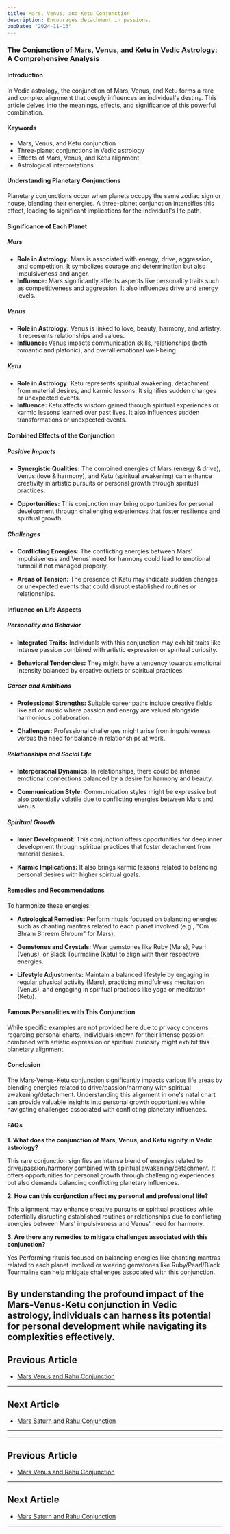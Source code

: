 ```yaml
---
title: Mars, Venus, and Ketu Conjunction
description: Encourages detachment in passions.
pubDate: "2024-11-13"
---
```


### The Conjunction of Mars, Venus, and Ketu in Vedic Astrology: A Comprehensive Analysis

#### Introduction

In Vedic astrology, the conjunction of Mars, Venus, and Ketu forms a rare and complex alignment that deeply influences an individual's destiny. This article delves into the meanings, effects, and significance of this powerful combination.

#### Keywords

- Mars, Venus, and Ketu conjunction
- Three-planet conjunctions in Vedic astrology
- Effects of Mars, Venus, and Ketu alignment
- Astrological interpretations

#### Understanding Planetary Conjunctions

Planetary conjunctions occur when planets occupy the same zodiac sign or house, blending their energies. A three-planet conjunction intensifies this effect, leading to significant implications for the individual's life path.

#### Significance of Each Planet

##### Mars

- **Role in Astrology:** Mars is associated with energy, drive, aggression, and competition. It symbolizes courage and determination but also impulsiveness and anger.
- **Influence:** Mars significantly affects aspects like personality traits such as competitiveness and aggression. It also influences drive and energy levels.

##### Venus

- **Role in Astrology:** Venus is linked to love, beauty, harmony, and artistry. It represents relationships and values.
- **Influence:** Venus impacts communication skills, relationships (both romantic and platonic), and overall emotional well-being.

##### Ketu

- **Role in Astrology:** Ketu represents spiritual awakening, detachment from material desires, and karmic lessons. It signifies sudden changes or unexpected events.
- **Influence:** Ketu affects wisdom gained through spiritual experiences or karmic lessons learned over past lives. It also influences sudden transformations or unexpected events.

#### Combined Effects of the Conjunction

##### Positive Impacts

- **Synergistic Qualities:** The combined energies of Mars (energy & drive), Venus (love & harmony), and Ketu (spiritual awakening) can enhance creativity in artistic pursuits or personal growth through spiritual practices.
  
- **Opportunities:** This conjunction may bring opportunities for personal development through challenging experiences that foster resilience and spiritual growth.

##### Challenges

- **Conflicting Energies:** The conflicting energies between Mars' impulsiveness and Venus' need for harmony could lead to emotional turmoil if not managed properly.
  
- **Areas of Tension:** The presence of Ketu may indicate sudden changes or unexpected events that could disrupt established routines or relationships.

#### Influence on Life Aspects

##### Personality and Behavior

- **Integrated Traits:** Individuals with this conjunction may exhibit traits like intense passion combined with artistic expression or spiritual curiosity.
  
- **Behavioral Tendencies:** They might have a tendency towards emotional intensity balanced by creative outlets or spiritual practices.

##### Career and Ambitions

- **Professional Strengths:** Suitable career paths include creative fields like art or music where passion and energy are valued alongside harmonious collaboration.
  
- **Challenges:** Professional challenges might arise from impulsiveness versus the need for balance in relationships at work.

##### Relationships and Social Life

- **Interpersonal Dynamics:** In relationships, there could be intense emotional connections balanced by a desire for harmony and beauty.
  
- **Communication Style:** Communication styles might be expressive but also potentially volatile due to conflicting energies between Mars and Venus.

##### Spiritual Growth

- **Inner Development:** This conjunction offers opportunities for deep inner development through spiritual practices that foster detachment from material desires.
  
- **Karmic Implications:** It also brings karmic lessons related to balancing personal desires with higher spiritual goals.

#### Remedies and Recommendations

To harmonize these energies:

- **Astrological Remedies:** Perform rituals focused on balancing energies such as chanting mantras related to each planet involved (e.g., "Om Bhram Bhreem Bhroum" for Mars).
  
- **Gemstones and Crystals:** Wear gemstones like Ruby (Mars), Pearl (Venus), or Black Tourmaline (Ketu) to align with their respective energies.
  
- **Lifestyle Adjustments:** Maintain a balanced lifestyle by engaging in regular physical activity (Mars), practicing mindfulness meditation (Venus), and engaging in spiritual practices like yoga or meditation (Ketu).

#### Famous Personalities with This Conjunction

While specific examples are not provided here due to privacy concerns regarding personal charts, individuals known for their intense passion combined with artistic expression or spiritual curiosity might exhibit this planetary alignment.

#### Conclusion

The Mars-Venus-Ketu conjunction significantly impacts various life areas by blending energies related to drive/passion/harmony with spiritual awakening/detachment. Understanding this alignment in one's natal chart can provide valuable insights into personal growth opportunities while navigating challenges associated with conflicting planetary influences.

#### FAQs

**1. What does the conjunction of Mars, Venus, and Ketu signify in Vedic astrology?**

This rare conjunction signifies an intense blend of energies related to drive/passion/harmony combined with spiritual awakening/detachment. It offers opportunities for personal growth through challenging experiences but also demands balancing conflicting planetary influences.

**2. How can this conjunction affect my personal and professional life?**

This alignment may enhance creative pursuits or spiritual practices while potentially disrupting established routines or relationships due to conflicting energies between Mars' impulsiveness and Venus' need for harmony.

**3. Are there any remedies to mitigate challenges associated with this conjunction?**

Yes Performing rituals focused on balancing energies like chanting mantras related to each planet involved or wearing gemstones like Ruby/Pearl/Black Tourmaline can help mitigate challenges associated with this conjunction.

By understanding the profound impact of the Mars-Venus-Ketu conjunction in Vedic astrology, individuals can harness its potential for personal development while navigating its complexities effectively.
---

## Previous Article
- [Mars Venus and Rahu Conjunction](11030608_Mars_Venus_and_Rahu_Conjunction.mdx)

---

## Next Article
- [Mars Saturn and Rahu Conjunction](11030708_Mars_Saturn_and_Rahu_Conjunction.mdx)

---
---

## Previous Article
- [Mars Venus and Rahu Conjunction](11030608_Mars_Venus_and_Rahu_Conjunction.mdx)

---

## Next Article
- [Mars Saturn and Rahu Conjunction](11030708_Mars_Saturn_and_Rahu_Conjunction.mdx)

---
